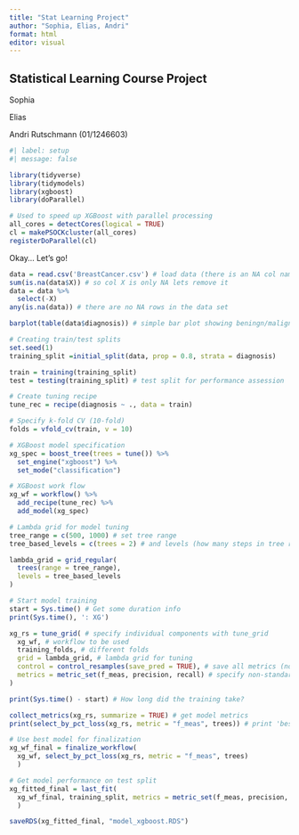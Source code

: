 ```yaml
---
title: "Stat Learning Project"
author: "Sophia, Elias, Andri"
format: html
editor: visual
---
```


## Statistical Learning Course Project

Sophia

Elias

Andri Rutschmann (01/1246603)

```r
#| label: setup
#| message: false

library(tidyverse)
library(tidymodels)
library(xgboost)
library(doParallel)

# Used to speed up XGBoost with parallel processing
all_cores = detectCores(logical = TRUE)
cl = makePSOCKcluster(all_cores)
registerDoParallel(cl)
```

Okay... Let's go!

```r
data = read.csv('BreastCancer.csv') # load data (there is an NA col nameed X)
sum(is.na(data$X)) # so col X is only NA lets remove it
data = data %>% 
  select(-X)
any(is.na(data)) # there are no NA rows in the data set
```

```r
barplot(table(data$diagnosis)) # simple bar plot showing beningn/malignant dist

```

```r
# Creating train/test splits
set.seed(1)
training_split =initial_split(data, prop = 0.8, strata = diagnosis)

train = training(training_split)
test = testing(training_split) # test split for performance assession

# Create tuning recipe
tune_rec = recipe(diagnosis ~ ., data = train)

# Specify k-fold CV (10-fold)
folds = vfold_cv(train, v = 10)

# XGBoost model specification
xg_spec = boost_tree(trees = tune()) %>% 
  set_engine("xgboost") %>% 
  set_mode("classification")

# XGBoost work flow
xg_wf = workflow() %>% 
  add_recipe(tune_rec) %>% 
  add_model(xg_spec)

# Lambda grid for model tuning
tree_range = c(500, 1000) # set tree range
tree_based_levels = c(trees = 2) # and levels (how many steps in tree range)

lambda_grid = grid_regular(
  trees(range = tree_range),
  levels = tree_based_levels
)

# Start model training
start = Sys.time() # Get some duration info
print(Sys.time(), ': XG')

xg_rs = tune_grid( # specify individual components with tune_grid
  xg_wf, # workflow to be used
  training_folds, # different folds
  grid = lambda_grid, # lambda grid for tuning
  control = control_resamples(save_pred = TRUE), # save all metrics (not just default)
  metrics = metric_set(f_meas, precision, recall) # specify non-standard metrics
)

print(Sys.time() - start) # How long did the training take?

collect_metrics(xg_rs, summarize = TRUE) # get model metrics
print(select_by_pct_loss(xg_rs, metric = "f_meas", trees)) # print 'best' model F1

# Use best model for finalization
xg_wf_final = finalize_workflow(
  xg_wf, select_by_pct_loss(xg_rs, metric = "f_meas", trees)
  )

# Get model performance on test split
xg_fitted_final = last_fit(
  xg_wf_final, training_split, metrics = metric_set(f_meas, precision, recall)
  )

saveRDS(xg_fitted_final, "model_xgboost.RDS")
```
